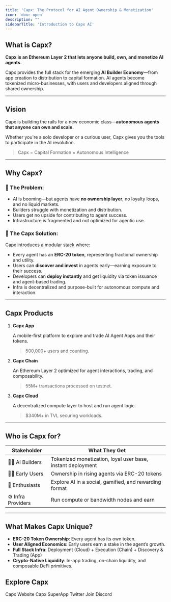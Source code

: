 ```yaml
---
title: 'Capx: The Protocol for AI Agent Ownership & Monetization'
icon: 'door-open'
description: ""
sidebarTitle: 'Introduction to Capx AI'
---
```


## What is Capx?

**Capx is an Ethereum Layer 2 that lets anyone build, own, and monetize AI agents.**

Capx provides the full stack for the emerging **AI Builder Economy**—from app creation to distribution to capital formation. AI agents become tokenized micro-businesses, with users and developers aligned through shared ownership.

---

## Vision

Capx is building the rails for a new economic class—**autonomous agents that anyone can own and scale.**

Whether you're a solo developer or a curious user, Capx gives you the tools to participate in the AI revolution.

> Capx = Capital Formation × Autonomous Intelligence
---

## Why Capx?

### 🚨 The Problem:

- AI is booming—but agents have **no ownership layer**, no loyalty loops, and no liquid markets.
- Builders struggle with monetization and distribution.
- Users get no upside for contributing to agent success.
- Infrastructure is fragmented and not optimized for agentic use.

### 🚀 The Capx Solution:

Capx introduces a modular stack where:

- Every agent has an **ERC-20 token**, representing fractional ownership and utility.
- Users can **discover and invest** in agents early—earning exposure to their success.
- Developers can **deploy instantly** and get liquidity via token issuance and agent-based trading.
- Infra is decentralized and purpose-built for autonomous compute and interaction.

---

## Capx Products

1. **Capx App**
    
    A mobile-first platform to explore and trade AI Agent Apps and their tokens.
    
    > 500,000+ users and counting.

2. **Capx Chain**
    
    An Ethereum Layer 2 optimized for agent interactions, trading, and composability.
    
    > 55M+ transactions processed on testnet.
    
3. **Capx Cloud**
    
    A decentralized compute layer to host and run agent logic.
    
    > $340M+ in TVL securing workloads.
     
---

## Who is Capx for?

| Stakeholder | What They Get |
| --- | --- |
| 👩‍💻 AI Builders | Tokenized monetization, loyal user base, instant deployment |
| 🧑‍🎓 Early Users | Ownership in rising agents via ERC-20 tokens |
| 🧠 Enthusiasts | Explore AI in a social, gamified, and rewarding format |
| ⚙️ Infra Providers | Run compute or bandwidth nodes and earn  |

---

## What Makes Capx Unique?

- **ERC-20 Token Ownership**: Every agent has its own token.
- **User Aligned Economics**: Early users earn a stake in the agent’s growth.
- **Full Stack Infra**: Deployment (Cloud) + Execution (Chain) + Discovery & Trading (App)
- **Crypto-Native Liquidity**: In-app trading, on-chain liquidity, and composable DeFi primitives.

## Explore Capx

<CardGroup cols={4}>
  <Card title="🌐"href="https://capx.ai/">Capx Website</Card>
  <Card title="📱"href="https://app.capx.ai/">Capx SuperApp</Card>
  <Card title="𝕏"href="https://x.com/0xcapx">Twitter</Card>
  <Card title="💬"href="https://discord.com/invite/capx">Join Discord</Card>
</CardGroup>